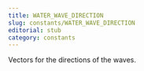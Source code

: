 ```yaml
---
title: WATER_WAVE_DIRECTION
slug: constants/WATER_WAVE_DIRECTION
editorial: stub
category: constants
---
```


<LSLConstant
	name="WATER_WAVE_DIRECTION"
	type="integer"
	value="106"
/>

Vectors for the directions of the waves.
